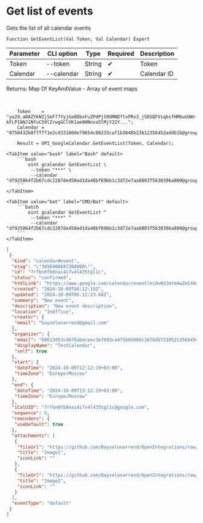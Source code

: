 ﻿---
sidebar_position: 2
---


# Get list of events
 Gets the list of all calendar events



`Function GetEventList(Val Token, Val Calendar) Export`

  | Parameter | CLI option | Type | Required | Description |
  |-|-|-|-|-|
  | Token | --token | String | &#x2714; | Token |
  | Calendar | --calendar | String | &#x2714; | Calendar ID |

  
  Returns:  Map Of KeyAndValue - Array of event maps

<br/>




```bsl title="1C:Enterprise/OneScript code example"
    Token    = "ya29.a0AZYkNZjSeF77YyjGa9DbxFuZPdPjS9UMNDftvPRx3_jSDSQFViqbsfHMbuUUWr-kFLPIANJ1NfuC59lZrwgGClVK1ae8HNnsa5lMjY32Y...";
    Calendar = "0750432b0f7fff1e2cd33160de79654c00233caf1b3646b23b12356452addb1b@group.calendar.google.com";

    Result = OPI_GoogleCalendar.GetEventList(Token, Calendar);
```
 

 <Tabs>
  
    <TabItem value="bash" label="Bash" default>
        ```bash
            oint gcalendar GetEventList \
             --token "***" \
             --calendar "df925064f2b67cdc2287de450ed1da48bf69bb1c3d72e7aa8803f5630396a800@group.calendar.google.com"
        ```
    </TabItem>
  
    <TabItem value="bat" label="CMD/Bat" default>
        ```batch
            oint gcalendar GetEventList ^
             --token "***" ^
             --calendar "df925064f2b67cdc2287de450ed1da48bf69bb1c3d72e7aa8803f5630396a800@group.calendar.google.com"
        ```
    </TabItem>
</Tabs>


```json title="Result"
[
 {
  "kind": "calendar#event",
  "etag": "\"3456908687360000\"",
  "id": "7rfbn0fb8nai4i7v4l435tgl1c",
  "status": "confirmed",
  "htmlLink": "https://www.google.com/calendar/event?eid=N3JmYm4wZmI4bmFpNGk3djRsNDM1dGdsMWMgNjA2MTNkNTNjNDY3MGFiZGNlZWMzZTc2OTNjYTQ3NWIwZTg4ZGMxNjc4ZGI3MjEwNTIxMzU2YjQ5NDBhNjE0OEBn",
  "created": "2024-10-09T06:12:19Z",
  "updated": "2024-10-09T06:12:23.68Z",
  "summary": "New event",
  "description": "New event description",
  "location": "InOffice",
  "creator": {
   "email": "bayselonarrend@gmail.com"
  },
  "organizer": {
   "email": "60613d53c4670abdceec3e7693ca475b0e88dc1678db7210521356b4940a6148@group.calendar.google.com",
   "displayName": "TestCalendar",
   "self": true
  },
  "start": {
   "dateTime": "2024-10-09T12:12:19+03:00",
   "timeZone": "Europe/Moscow"
  },
  "end": {
   "dateTime": "2024-10-09T13:12:19+03:00",
   "timeZone": "Europe/Moscow"
  },
  "iCalUID": "7rfbn0fb8nai4i7v4l435tgl1c@google.com",
  "sequence": 0,
  "reminders": {
   "useDefault": true
  },
  "attachments": [
   {
    "fileUrl": "https://github.com/Bayselonarrend/OpenIntegrations/raw/main/service/test_data/picture.jpg",
    "title": "Image1",
    "iconLink": ""
   },
   {
    "fileUrl": "https://github.com/Bayselonarrend/OpenIntegrations/raw/main/service/test_data/picture2.jpg",
    "title": "Image2",
    "iconLink": ""
   }
  ],
  "eventType": "default"
 }
]
```
